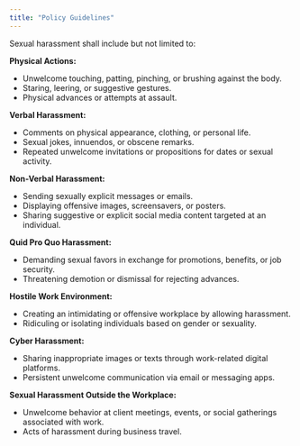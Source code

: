 ```yaml
---
title: "Policy Guidelines"
---
```


Sexual harassment shall include but not limited to:

**Physical Actions:**

- Unwelcome touching, patting, pinching, or brushing against the body.
- Staring, leering, or suggestive gestures.
- Physical advances or attempts at assault.

**Verbal Harassment:**

- Comments on physical appearance, clothing, or personal life.
- Sexual jokes, innuendos, or obscene remarks.
- Repeated unwelcome invitations or propositions for dates or sexual activity.

**Non-Verbal Harassment:**

- Sending sexually explicit messages or emails.
- Displaying offensive images, screensavers, or posters.
- Sharing suggestive or explicit social media content targeted at an individual.

**Quid Pro Quo Harassment:**

- Demanding sexual favors in exchange for promotions, benefits, or job security.
- Threatening demotion or dismissal for rejecting advances.

**Hostile Work Environment:**

- Creating an intimidating or offensive workplace by allowing harassment.
- Ridiculing or isolating individuals based on gender or sexuality.

**Cyber Harassment:**

- Sharing inappropriate images or texts through work-related digital platforms.
- Persistent unwelcome communication via email or messaging apps.

**Sexual Harassment Outside the Workplace:**

- Unwelcome behavior at client meetings, events, or social gatherings associated with work.
- Acts of harassment during business travel.